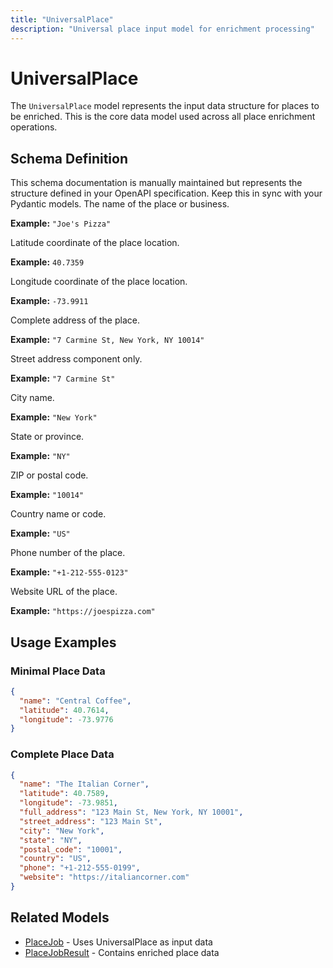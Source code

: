 ```yaml
---
title: "UniversalPlace"
description: "Universal place input model for enrichment processing"
---
```


# UniversalPlace

The `UniversalPlace` model represents the input data structure for places to be enriched. This is the core data model used across all place enrichment operations.

## Schema Definition

<Note>
This schema documentation is manually maintained but represents the structure defined in your OpenAPI specification. Keep this in sync with your Pydantic models.
</Note>

<ResponseField name="name" type="string" optional>
  The name of the place or business.
  
  **Example:** `"Joe's Pizza"`
</ResponseField>

<ResponseField name="latitude" type="number" optional>
  Latitude coordinate of the place location.
  
  **Example:** `40.7359`
</ResponseField>

<ResponseField name="longitude" type="number" optional>
  Longitude coordinate of the place location.
  
  **Example:** `-73.9911`
</ResponseField>

<ResponseField name="full_address" type="string" optional>
  Complete address of the place.
  
  **Example:** `"7 Carmine St, New York, NY 10014"`
</ResponseField>

<ResponseField name="street_address" type="string" optional>
  Street address component only.
  
  **Example:** `"7 Carmine St"`
</ResponseField>

<ResponseField name="city" type="string" optional>
  City name.
  
  **Example:** `"New York"`
</ResponseField>

<ResponseField name="state" type="string" optional>
  State or province.
  
  **Example:** `"NY"`
</ResponseField>

<ResponseField name="postal_code" type="string" optional>
  ZIP or postal code.
  
  **Example:** `"10014"`
</ResponseField>

<ResponseField name="country" type="string" optional>
  Country name or code.
  
  **Example:** `"US"`
</ResponseField>

<ResponseField name="phone" type="string" optional>
  Phone number of the place.
  
  **Example:** `"+1-212-555-0123"`
</ResponseField>

<ResponseField name="website" type="string" optional>
  Website URL of the place.
  
  **Example:** `"https://joespizza.com"`
</ResponseField>

## Usage Examples

### Minimal Place Data
```json
{
  "name": "Central Coffee",
  "latitude": 40.7614,
  "longitude": -73.9776
}
```

### Complete Place Data
```json
{
  "name": "The Italian Corner",
  "latitude": 40.7589,
  "longitude": -73.9851,
  "full_address": "123 Main St, New York, NY 10001",
  "street_address": "123 Main St",
  "city": "New York",
  "state": "NY",
  "postal_code": "10001",
  "country": "US",
  "phone": "+1-212-555-0199",
  "website": "https://italiancorner.com"
}
```

## Related Models

- [PlaceJob](/schemas/place-job) - Uses UniversalPlace as input data
- [PlaceJobResult](/schemas/place-job-result) - Contains enriched place data
